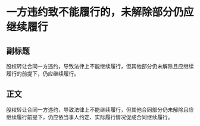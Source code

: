 # 一方违约致不能履行的，未解除部分仍应继续履行
## 副标题
股权转让合同一方违约，导致法律上不能继续履行，但其他部分仍未解除且应继续履行的前提下，仍应继续履行。
## 正文
股权转让合同一方违约，导致法律上不能继续履行，但其他合同部分仍未解除且应继续履行前提下，仍应依当事人约定、实际履行情况促成合同继续履行。